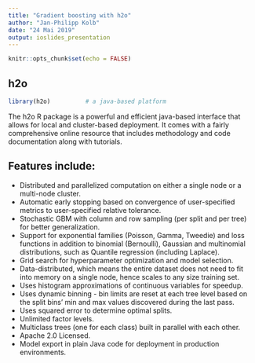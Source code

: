 ```yaml
---
title: "Gradient boosting with h2o"
author: "Jan-Philipp Kolb"
date: "24 Mai 2019"
output: ioslides_presentation
---
```


```r
knitr::opts_chunk$set(echo = FALSE)
```


## h2o

```r
library(h2o)          # a java-based platform
```


The h2o R package is a powerful and efficient java-based interface that allows for local and cluster-based deployment. It comes with a fairly comprehensive online resource that includes methodology and code documentation along with tutorials.

## Features include:

- Distributed and parallelized computation on either a single node or a multi-node cluster.
- Automatic early stopping based on convergence of user-specified metrics to user-specified relative tolerance.
- Stochastic GBM with column and row sampling (per split and per tree) for better generalization.
- Support for exponential families (Poisson, Gamma, Tweedie) and loss functions in addition to binomial (Bernoulli), Gaussian and multinomial distributions, such as  Quantile regression (including Laplace).
- Grid search for hyperparameter optimization and model selection.
- Data-distributed, which means the entire dataset does not need to fit into memory on a single node, hence scales to any size training set.
- Uses histogram approximations of continuous variables for speedup.
- Uses dynamic binning - bin limits are reset at each tree level based on the split bins’ min and max values discovered during the last pass.
- Uses squared error to determine optimal splits.
<!--
- Distributed implementation details outlined in a blog post by Cliff Click.
-->
- Unlimited factor levels.
- Multiclass trees (one for each class) built in parallel with each other.
- Apache 2.0 Licensed.
- Model export in plain Java code for deployment in production environments.

## 
